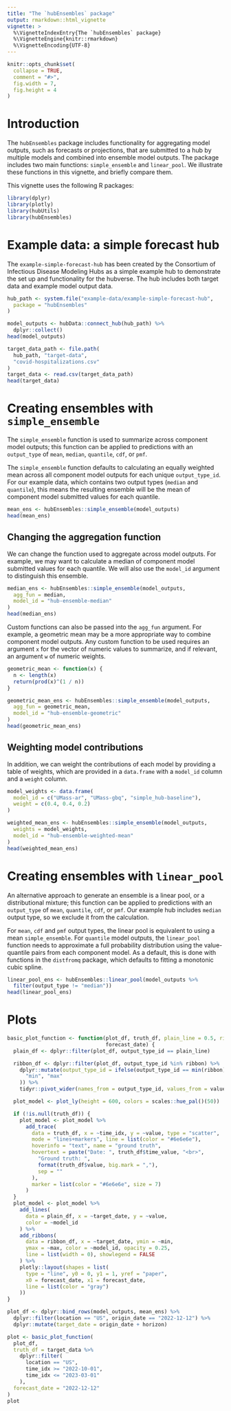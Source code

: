 ```yaml
---
title: "The `hubEnsembles` package"
output: rmarkdown::html_vignette
vignette: >
  %\VignetteIndexEntry{The `hubEnsembles` package}
  %\VignetteEngine{knitr::rmarkdown}
  %\VignetteEncoding{UTF-8}
---
```


```r
knitr::opts_chunk$set(
  collapse = TRUE,
  comment = "#>",
  fig.width = 7,
  fig.height = 4
)
```

# Introduction

The `hubEnsembles` package includes functionality for aggregating model outputs, such as forecasts or projections, that are submitted to a hub by multiple models and combined into ensemble model outputs. The package includes two main functions: `simple_ensemble` and `linear_pool`. We illustrate these functions in this vignette, and briefly compare them.

This vignette uses the following R packages:

```r
library(dplyr)
library(plotly)
library(hubUtils)
library(hubEnsembles)
```

# Example data: a simple forecast hub

The `example-simple-forecast-hub` has been created by the Consortium of Infectious Disease Modeling Hubs as a simple example hub to demonstrate the set up and functionality for the hubverse. The hub includes both target data and example model output data.

```r
hub_path <- system.file("example-data/example-simple-forecast-hub",
  package = "hubEnsembles"
)

model_outputs <- hubData::connect_hub(hub_path) %>%
  dplyr::collect()
head(model_outputs)

target_data_path <- file.path(
  hub_path, "target-data",
  "covid-hospitalizations.csv"
)
target_data <- read.csv(target_data_path)
head(target_data)
```

# Creating ensembles with `simple_ensemble`

The `simple_ensemble` function is used to summarize across component model outputs; this function can be applied to predictions with an `output_type` of `mean`, `median`, `quantile`, `cdf`, or `pmf`.

The `simple_ensemble` function defaults to calculating an equally weighted mean across all component model outputs for each unique `output_type_id`. For our example data, which contains two output types (`median` and `quantile`), this means the resulting ensemble will be the mean of component model submitted values for each quantile.

```r
mean_ens <- hubEnsembles::simple_ensemble(model_outputs)
head(mean_ens)
```

## Changing the aggregation function

We can change the function used to aggregate across model outputs. For example, we may want to calculate a median of component model submitted values for each quantile. We will also use the `model_id` argument to distinguish this ensemble.

```r
median_ens <- hubEnsembles::simple_ensemble(model_outputs,
  agg_fun = median,
  model_id = "hub-ensemble-median"
)
head(median_ens)
```

Custom functions can also be passed into the `agg_fun` argument. For example, a geometric mean may be a more appropriate way to combine component model outputs. Any custom function to be used requires an argument `x` for the vector of numeric values to summarize, and if relevant, an argument `w` of numeric weights.

```r
geometric_mean <- function(x) {
  n <- length(x)
  return(prod(x)^(1 / n))
}

geometric_mean_ens <- hubEnsembles::simple_ensemble(model_outputs,
  agg_fun = geometric_mean,
  model_id = "hub-ensemble-geometric"
)
head(geometric_mean_ens)
```

## Weighting model contributions

In addition, we can weight the contributions of each model by providing a table of weights, which are provided in a `data.frame` with a `model_id` column and a `weight` column.

```r
model_weights <- data.frame(
  model_id = c("UMass-ar", "UMass-gbq", "simple_hub-baseline"),
  weight = c(0.4, 0.4, 0.2)
)

weighted_mean_ens <- hubEnsembles::simple_ensemble(model_outputs,
  weights = model_weights,
  model_id = "hub-ensemble-weighted-mean"
)
head(weighted_mean_ens)
```

# Creating ensembles with `linear_pool`

An alternative approach to generate an ensemble is a linear pool, or a distributional mixture; this function can be applied to predictions with an `output_type` of `mean`, `quantile`, `cdf`, or `pmf`. Our example hub includes `median` output type, so we exclude it from the calculation.

For `mean`, `cdf` and `pmf` output types, the linear pool is equivalent to using a mean `simple_ensemble`. For `quantile` model outputs, the `linear_pool` function needs to approximate a full probability distribution using the value-quantile pairs from each component model. As a default, this is done with functions in the `distfromq` package, which defaults to fitting a monotonic cubic spline.

```r
linear_pool_ens <- hubEnsembles::linear_pool(model_outputs %>%
  filter(output_type != "median"))
head(linear_pool_ens)
```

# Plots

```r
basic_plot_function <- function(plot_df, truth_df, plain_line = 0.5, ribbon = c(0.975, 0.025),
                                forecast_date) {
  plain_df <- dplyr::filter(plot_df, output_type_id == plain_line)

  ribbon_df <- dplyr::filter(plot_df, output_type_id %in% ribbon) %>%
    dplyr::mutate(output_type_id = ifelse(output_type_id == min(ribbon),
      "min", "max"
    )) %>%
    tidyr::pivot_wider(names_from = output_type_id, values_from = value)

  plot_model <- plot_ly(height = 600, colors = scales::hue_pal()(50))

  if (!is.null(truth_df)) {
    plot_model <- plot_model %>%
      add_trace(
        data = truth_df, x = ~time_idx, y = ~value, type = "scatter",
        mode = "lines+markers", line = list(color = "#6e6e6e"),
        hoverinfo = "text", name = "ground truth",
        hovertext = paste("Date: ", truth_df$time_value, "<br>",
          "Ground truth: ",
          format(truth_df$value, big.mark = ","),
          sep = ""
        ),
        marker = list(color = "#6e6e6e", size = 7)
      )
  }
  plot_model <- plot_model %>%
    add_lines(
      data = plain_df, x = ~target_date, y = ~value,
      color = ~model_id
    ) %>%
    add_ribbons(
      data = ribbon_df, x = ~target_date, ymin = ~min,
      ymax = ~max, color = ~model_id, opacity = 0.25,
      line = list(width = 0), showlegend = FALSE
    ) %>%
    plotly::layout(shapes = list(
      type = "line", y0 = 0, y1 = 1, yref = "paper",
      x0 = forecast_date, x1 = forecast_date,
      line = list(color = "gray")
    ))
}
```

```r
plot_df <- dplyr::bind_rows(model_outputs, mean_ens) %>%
  dplyr::filter(location == "US", origin_date == "2022-12-12") %>%
  dplyr::mutate(target_date = origin_date + horizon)

plot <- basic_plot_function(
  plot_df,
  truth_df = target_data %>%
    dplyr::filter(
      location == "US",
      time_idx >= "2022-10-01",
      time_idx <= "2023-03-01"
    ),
  forecast_date = "2022-12-12"
)
plot
```
